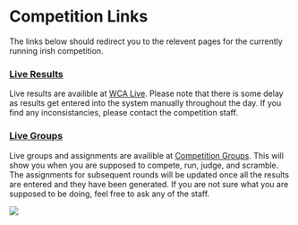 
# Competition Links
The links below should redirect you to the relevent pages for the currently running irish competition.

<PageLink />

### [Live Results](/redirects/wca-live)
Live results are availible at [WCA Live](/redirects/wca-live). Please note that there is some delay as results get entered into the system manually throughout the day. If you find any inconsistancies, please contact the competition staff.

### [Live Groups](/redirects/comp-groups)
Live groups and assignments are availible at [Competition Groups](/redirects/comp-groups). This will show you when you are supposed to compete, run, judge, and scramble. The assignments for subsequent rounds will be updated once all the results are entered and they have been generated. If you are not sure what you are supposed to be doing, feel free to ask any of the staff.

![](https://www.worldcubeassociation.org/files/WCAlogo_XL.jpg)


